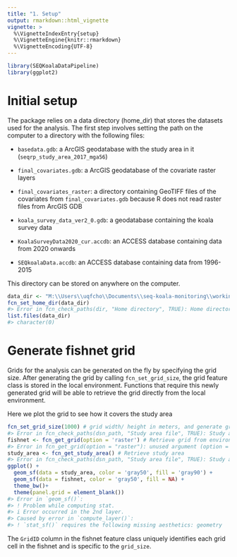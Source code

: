 ```yaml
---
title: "1. Setup"
output: rmarkdown::html_vignette
vignette: >
  %\VignetteIndexEntry{setup}
  %\VignetteEngine{knitr::rmarkdown}
  %\VignetteEncoding{UTF-8}
---
```





```r
library(SEQKoalaDataPipeline)
library(ggplot2)
```


# Initial setup

The package relies on a data directory (home_dir) that stores the
datasets used for the analysis. The first step involves setting the path
on the computer to a directory with the following files:

-   `basedata.gdb`: a ArcGIS geodatabase with the study area in it
    (`seqrp_study_area_2017_mga56`)

-   `final_covariates.gdb`: a ArcGIS geodatabase of the covariate raster
    layers

-   `final_covariates_raster`: a directory containing GeoTIFF files of
    the covariates from `final_covariates.gdb` because R does not read
    raster files from ArcGIS GDB

-   `koala_survey_data_ver2_0.gdb`: a geodatabase containing the koala
    survey data

-   `KoalaSurveyData2020_cur.accdb`: an ACCESS database containing data
    from 2020 onwards

-   `SEQkoalaData.accdb`: an ACCESS database containing data from
    1996-2015

This directory can be stored on anywhere on the computer.


```r
data_dir <- "M:\\Users\\uqfcho\\Documents\\seq-koala-monitoring\\working_data"
fcn_set_home_dir(data_dir)
#> Error in fcn_check_paths(dir, "Home directory", TRUE): Home directory does not exist in M:\Users\uqfcho\Documents\seq-koala-monitoring\working_data
list.files(data_dir)
#> character(0)
```

# Generate fishnet grid

Grids for the analysis can be generated on the fly by specifying the
grid size. After generating the grid by calling `fcn_set_grid_size`, the
grid feature class is stored in the local environment. Functions that
require this newly generated grid will be able to retrieve the grid
directly from the local environment.

Here we plot the grid to see how it covers the study area


```r
fcn_set_grid_size(1000) # grid width/ height in meters, and generate grid in local environment
#> Error in fcn_check_paths(dsn_path, "Study area file", TRUE): Study area file does not exist in M:\Users\uqfcho\Documents\seq-koala-monitoring\working_data/basedata.gdb
fishnet <- fcn_get_grid(option = 'raster') # Retrieve grid from environment for plotting
#> Error in fcn_get_grid(option = "raster"): unused argument (option = "raster")
study_area <- fcn_get_study_area() # Retrieve study area
#> Error in fcn_check_paths(dsn_path, "Study area file", TRUE): Study area file does not exist in M:\Users\uqfcho\Documents\seq-koala-monitoring\working_data/basedata.gdb
ggplot() +
  geom_sf(data = study_area, color = 'gray50', fill = 'gray90') +
  geom_sf(data = fishnet, color = 'gray50', fill = NA) +
  theme_bw()+
  theme(panel.grid = element_blank())
#> Error in `geom_sf()`:
#> ! Problem while computing stat.
#> i Error occurred in the 2nd layer.
#> Caused by error in `compute_layer()`:
#> ! `stat_sf()` requires the following missing aesthetics: geometry
```

The `GridID` column in the fishnet feature class uniquely identifies
each grid cell in the fishnet and is specific to the `grid_size`.
